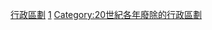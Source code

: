 {{Cat topic in year| topic=廢除的行政區劃|year=1961}}
[[Category:1961年廢除|行政區劃]]
[[Category:1960年代廢除的行政區劃|1]]
[[Category:20世紀各年廢除的行政區劃|Category:20世紀各年廢除的行政區劃]]